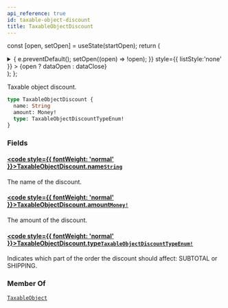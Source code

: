 ```yaml
---
api_reference: true
id: taxable-object-discount
title: TaxableObjectDiscount
---
```






const [open, setOpen] = useState(startOpen);
return (
<details {...(open ? { open: true } : {})} className="details" style={{ border:'none', boxShadow:'none', background:'var(--ifm-background-color)' }}>
<summary
onClick={(e) => {
e.preventDefault();
setOpen((open) => !open);
}}
style={{ listStyle:'none' }} >
{open ? dataOpen : dataClose}
</summary>
{open && children}
</details>
);
};

Taxable object discount.

```graphql
type TaxableObjectDiscount {
  name: String
  amount: Money!
  type: TaxableObjectDiscountTypeEnum!
}
```

### Fields

#### [<code style={{ fontWeight: 'normal' }}>TaxableObjectDiscount.<b>name</b></code>](#)<Bullet />[`String`](../../../api-reference/miscellaneous/scalars/string.mdx) <Badge class="badge badge--secondary" text="scalar"/> <Badge class="badge badge--secondary" text="miscellaneous"/>

The name of the discount.

#### [<code style={{ fontWeight: 'normal' }}>TaxableObjectDiscount.<b>amount</b></code>](#)<Bullet />[`Money!`](../../../api-reference/miscellaneous/objects/money.mdx) <Badge class="badge badge--secondary" text="non-null"/> <Badge class="badge badge--secondary" text="object"/> <Badge class="badge badge--secondary" text="miscellaneous"/>

The amount of the discount.

#### [<code style={{ fontWeight: 'normal' }}>TaxableObjectDiscount.<b>type</b></code>](#)<Bullet />[`TaxableObjectDiscountTypeEnum!`](../../../api-reference/taxes/enums/taxable-object-discount-type-enum.mdx) <Badge class="badge badge--secondary" text="non-null"/> <Badge class="badge badge--secondary" text="enum"/> <Badge class="badge badge--secondary" text="taxes"/>

Indicates which part of the order the discount should affect: SUBTOTAL or SHIPPING.

### Member Of

[`TaxableObject`](../../../api-reference/taxes/objects/taxable-object.mdx) <Badge class="badge badge--secondary" text="object"/>
